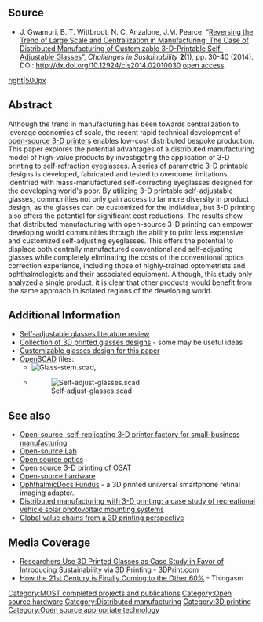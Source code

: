 {{MOST}}
{{MOST-RepRap}}

{{Statusboxtop}}
{{status-design}}
{{status-prototype}}
{{boxbottom}}

==Source==
* J. Gwamuri, B. T. Wittbrodt, N. C. Anzalone, J.M. Pearce. “[http://www.librelloph.com/challengesinsustainability/article/view/cis-2-1-30 Reversing the Trend of Large Scale and Centralization in Manufacturing: The Case of Distributed Manufacturing of Customizable 3-D-Printable Self-Adjustable Glasses]”, ''Challenges in Sustainability'' '''2'''(1), pp. 30-40 (2014). DOI: http://dx.doi.org/10.12924/cis2014.02010030 [https://www.academia.edu/9747930/Reversing_the_Trend_of_Large_Scale_and_Centralization_in_Manufacturing_The_Case_of_Distributed_Manufacturing_of_Customizable_3-D-Printable_Self-Adjustable_Glasses open access]

[[image:Custom-glass.png|right|500px]]

==Abstract==
Although the trend in manufacturing has been towards centralization to leverage economies of scale, the recent rapid technical development of [[open-source 3-D printers]] enables low-cost distributed bespoke production. This paper explores the potential advantages of a distributed manufacturing model of high-value products by investigating the application of 3-D printing to self-refraction eyeglasses. A series of parametric 3-D printable designs is developed, fabricated and tested to overcome limitations identified with mass-manufactured self-correcting eyeglasses designed for the developing world's poor. By utilizing 3-D printable self-adjustable glasses, communities not only gain access to far more diversity in product design, as the glasses can be customized for the individual, but 3-D printing also offers the potential for significant cost reductions. The results show that distributed manufacturing with open-source 3-D printing can empower developing world communities through the ability to print less expensive and customized self-adjusting eyeglasses. This offers the potential to displace both centrally manufactured conventional and self-adjusting glasses while completely eliminating the costs of the conventional optics correction experience, including those of highly-trained optometrists and ophthalmologists and their associated equipment. Although, this study only analyzed a single product, it is clear that other products would benefit from the same approach in isolated regions of the developing world.

== Additional Information==
* [[Self-adjustable glasses literature review]]
* [http://www.thingiverse.com/jpearce/collections/self-adjustable-glasses Collection of 3D printed glasses designs] - some may be useful ideas
* [http://www.thingiverse.com/thing:227794 Customizable glasses design for this paper]
* [[OpenSCAD]] files:
**[[File:Glass-stem.scad]],
**[[File:Self-adjust-glasses.scad]]

==See also ==
* [[Open-source, self-replicating 3-D printer factory for small-business manufacturing]]
* [[Open-source Lab]]
* [[Open source optics]]
* [[Open source 3-D printing of OSAT]]
* [[Open-source hardware]]
* [[OphthalmicDocs Fundus]] - a 3D printed universal smartphone retinal imaging adapter.
* [[Distributed manufacturing with 3-D printing: a case study of recreational vehicle solar photovoltaic mounting systems]]
* [[Global value chains from a 3D printing perspective]]

==Media Coverage==
* [http://3dprint.com/31272/3d-printed-glasses-case-study/ Researchers Use 3D Printed Glasses as Case Study in Favor of Introducing Sustainability via 3D Printing] - 3DPrint.com
* [http://www.thingasm.com/how-the-21st-century-is-finally-coming-to-the-other-60/ How the 21st Century is Finally Coming to the Other 60%] - Thingasm

[[Category:MOST completed projects and publications]]
[[Category:Open source hardware]]
[[Category:Distributed manufacturing]]
[[Category:3D printing]]
[[Category:Open source appropriate technology]]